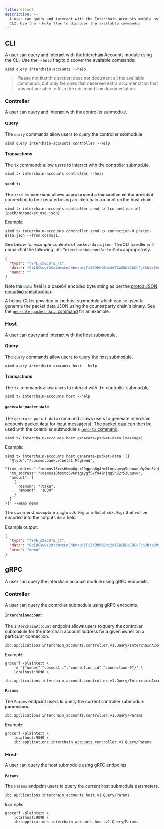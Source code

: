 ```yaml
---
title: Client
description: >-
  A user can query and interact with the Interchain Accounts module using the
  CLI. Use the --help flag to discover the available commands:
---
```


## CLI

A user can query and interact with the Interchain Accounts module using the CLI. Use the `--help` flag to discover the available commands:

```shell
simd query interchain-accounts --help
```

> Please not that this section does not document all the available commands, but only the ones that deserved extra documentation that was not possible to fit in the command line documentation.

### Controller

A user can query and interact with the controller submodule.

#### Query

The `query` commands allow users to query the controller submodule.

```shell
simd query interchain-accounts controller --help
```

#### Transactions

The `tx` commands allow users to interact with the controller submodule.

```shell
simd tx interchain-accounts controller --help
```

#### `send-tx`

The `send-tx` command allows users to send a transaction on the provided connection to be executed using an interchain account on the host chain.

```shell
simd tx interchain-accounts controller send-tx [connection-id] [path/to/packet_msg.json]
```

Example:

```shell
simd tx interchain-accounts controller send-tx connection-0 packet-data.json --from cosmos1..
```

See below for example contents of `packet-data.json`. The CLI handler will unmarshal the following into `InterchainAccountPacketData` appropriately.

```json
{
  "type": "TYPE_EXECUTE_TX",
  "data": "CqIBChwvY29zbW9zLmJhbmsudjFiZXRhMS5Nc2dTZW5kEoEBCkFjb3Ntb3MxNWNjc2hobXAwZ3N4MjlxcHFxNmc0em1sdG5udmdteXU5dWV1YWRoOXkybmM1emowc3psczVndGRkehItY29zbW9zMTBoOXN0YzV2Nm50Z2V5Z2Y1eGY5NDVuanFxNWgzMnI1M3VxdXZ3Gg0KBXN0YWtlEgQxMDAw",
  "memo": ""
}
```

Note the `data` field is a base64 encoded byte string as per the [proto3 JSON encoding specification](https://developers.google.com/protocol-buffers/docs/proto3#json).

A helper CLI is provided in the host submodule which can be used to generate the packet data JSON using the counterparty chain's binary. See the [`generate-packet-data` command](#generate-packet-data) for an example.

### Host

A user can query and interact with the host submodule.

#### Query

The `query` commands allow users to query the host submodule.

```shell
simd query interchain-accounts host --help
```

#### Transactions

The `tx` commands allow users to interact with the controller submodule.

```shell
simd tx interchain-accounts host --help
```

##### `generate-packet-data`

The `generate-packet-data` command allows users to generate interchain accounts packet data for input message(s). The packet data can then be used with the controller submodule's [`send-tx` command](#send-tx).

```shell
simd tx interchain-accounts host generate-packet-data [message]
```

Example:

```shell expandable
simd tx interchain-accounts host generate-packet-data '[{
  "@type":"/cosmos.bank.v1beta1.MsgSend",
  "from_address":"cosmos15ccshhmp0gsx29qpqq6g4zmltnnvgmyu9ueuadh9y2nc5zj0szls5gtddz",
  "to_address":"cosmos10h9stc5v6ntgeygf5xf945njqq5h32r53uquvw",
  "amount": [
    {
      "denom": "stake",
      "amount": "1000"
    }
  ]
}]' --memo memo
```

The command accepts a single `sdk.Msg` or a list of `sdk.Msg`s that will be encoded into the outputs `data` field.

Example output:

```json
{
  "type": "TYPE_EXECUTE_TX",
  "data": "CqIBChwvY29zbW9zLmJhbmsudjFiZXRhMS5Nc2dTZW5kEoEBCkFjb3Ntb3MxNWNjc2hobXAwZ3N4MjlxcHFxNmc0em1sdG5udmdteXU5dWV1YWRoOXkybmM1emowc3psczVndGRkehItY29zbW9zMTBoOXN0YzV2Nm50Z2V5Z2Y1eGY5NDVuanFxNWgzMnI1M3VxdXZ3Gg0KBXN0YWtlEgQxMDAw",
  "memo": "memo"
}
```

## gRPC

A user can query the interchain account module using gRPC endpoints.

### Controller

A user can query the controller submodule using gRPC endpoints.

#### `InterchainAccount`

The `InterchainAccount` endpoint allows users to query the controller submodule for the interchain account address for a given owner on a particular connection.

```shell
ibc.applications.interchain_accounts.controller.v1.Query/InterchainAccount
```

Example:

```shell
grpcurl -plaintext \
    -d '{"owner":"cosmos1..","connection_id":"connection-0"}' \
    localhost:9090 \
    ibc.applications.interchain_accounts.controller.v1.Query/InterchainAccount
```

#### `Params`

The `Params` endpoint users to query the current controller submodule parameters.

```shell
ibc.applications.interchain_accounts.controller.v1.Query/Params
```

Example:

```shell
grpcurl -plaintext \
    localhost:9090 \
    ibc.applications.interchain_accounts.controller.v1.Query/Params
```

### Host

A user can query the host submodule using gRPC endpoints.

#### `Params`

The `Params` endpoint users to query the current host submodule parameters.

```shell
ibc.applications.interchain_accounts.host.v1.Query/Params
```

Example:

```shell
grpcurl -plaintext \
    localhost:9090 \
    ibc.applications.interchain_accounts.host.v1.Query/Params
```
